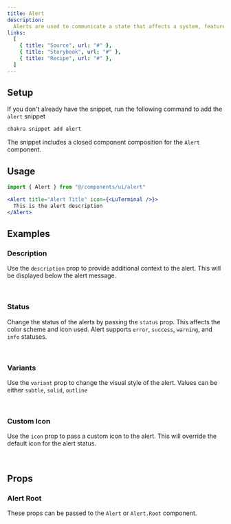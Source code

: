 ```yaml
---
title: Alert
description:
  Alerts are used to communicate a state that affects a system, feature or page.
links:
  [
    { title: "Source", url: "#" },
    { title: "Storybook", url: "#" },
    { title: "Recipe", url: "#" },
  ]
---
```


<ExampleTabs name="alert-basic" />

## Setup

If you don't already have the snippet, run the following command to add the
`alert` snippet

```sh
chakra snippet add alert
```

The snippet includes a closed component composition for the `Alert` component.

## Usage

```jsx
import { Alert } from "@/components/ui/alert"
```

```jsx
<Alert title="Alert Title" icon={<LuTerminal />}>
  This is the alert description
</Alert>
```

## Examples

### Description

Use the `description` prop to provide additional context to the alert. This will
be displayed below the alert message.

<br />

<ExampleTabs name="alert-with-description" />

### Status

Change the status of the alerts by passing the `status` prop. This affects the
color scheme and icon used. Alert supports `error`, `success`, `warning`, and
`info` statuses.

<br />

<ExampleTabs name="alert-with-status" />

### Variants

Use the `variant` prop to change the visual style of the alert. Values can be
either `subtle`, `solid`, `outline`

<br />

<ExampleTabs name="alert-with-variants" />

### Custom Icon

Use the `icon` prop to pass a custom icon to the alert. This will override the
default icon for the alert status.

<br />

<ExampleTabs name="alert-with-custom-icon" />

## Props

### Alert Root

These props can be passed to the `Alert` or `Alert.Root` component.

<PropTable component="Alert" part="AlertRoot" />

